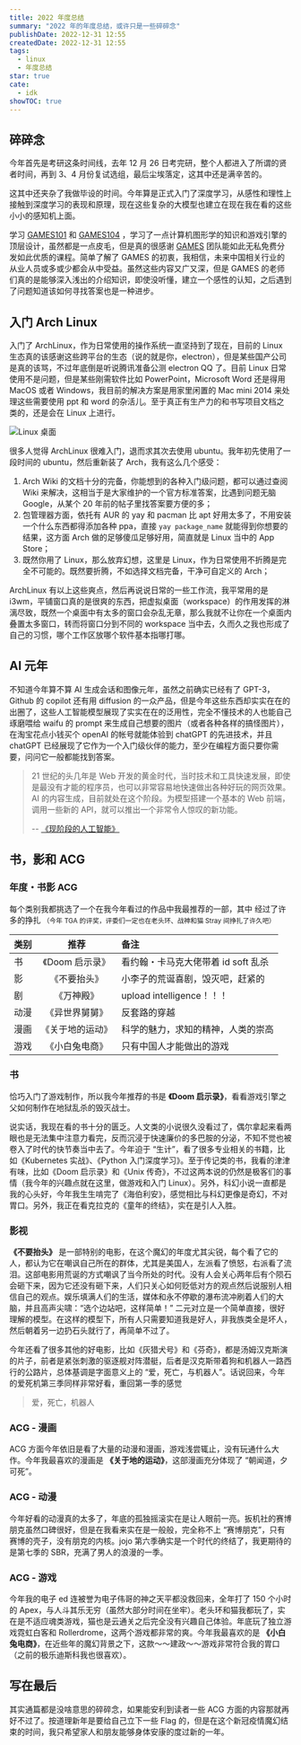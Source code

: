 ```yaml
---
title: 2022 年度总结
summary: "2022 年的年度总结，或许只是一些碎碎念"
publishDate: 2022-12-31 12:55
createdDate: 2022-12-31 12:55
tags:
  - linux
  - 年度总结
star: true
cate:
  - idk
showTOC: true
---
```


## 碎碎念

今年首先是考研这条时间线，去年 12 月 26 日考完研，整个人都进入了所谓的贤者时间，再到 3、4 月份复试选组，最后尘埃落定，这其中还是满辛苦的。

这其中还夹杂了我做毕设的时间。今年算是正式入门了深度学习，从感性和理性上接触到深度学习的表现和原理，现在这些复杂的大模型也建立在现在我在看的这些小小的感知机上面。

学习 [GAMES101](https://games-cn.org/intro-graphics/) 和 [GAMES104](https://games104.boomingtech.com/sc/) ，学习了一点计算机图形学的知识和游戏引擎的顶层设计，虽然都是一点皮毛，但是真的很感谢 [GAMES](https://games-cn.org/) 团队能如此无私免费分发如此优质的课程。简单了解了 GAMES 的初衷，我相信，未来中国相关行业的从业人员或多或少都会从中受益。虽然这些内容又广又深，但是 GAMES 的老师们真的是能够深入浅出的介绍知识，即使没听懂，建立一个感性的认知，之后遇到了问题知道该如何寻找答案也是一种进步。

## 入门 Arch Linux

入门了 ArchLinux，作为日常使用的操作系统一直坚持到了现在，目前的 Linux 生态真的该感谢这些跨平台的生态（说的就是你，electron），但是某些国产公司是真的该骂，不过年底倒是听说腾讯准备公测 electron QQ 了。目前 Linux 日常使用不是问题，但是某些刚需软件比如 PowerPoint，Microsoft Word 还是得用 MacOS 或者 Windows，我目前的解决方案是用家里闲置的 Mac mini 2014 来处理这些需要使用 ppt 和 word 的杂活儿。至于真正有生产力的和书写项目文档之类的，还是会在 Linux 上进行。

![Linux 桌面](/image/linux.png)

很多人觉得 ArchLinux 很难入门，退而求其次去使用 ubuntu。我年初先使用了一段时间的 ubuntu，然后重新装了 Arch，我有这么几个感受：

1.  Arch Wiki 的文档十分的完备，你能想到的各种入门级问题，都可以通过查阅 Wiki 来解决，这相当于是大家维护的一个官方标准答案，比遇到问题无脑 Google，从某个 20 年前的帖子里找答案要方便的多；
2.  包管理器方面，依托有 AUR 的 yay 和 pacman 比 apt 好用太多了，不用安装一个什么东西都得添加各种 ppa，直接 `yay package_name` 就能得到你想要的结果，这方面 Arch 做的足够傻瓜足够好用，简直就是 Linux 当中的 App Store；
3.  既然你用了 Linux，那么放弃幻想，这里是 Linux，作为日常使用不折腾是完全不可能的。既然要折腾，不如选择文档完备，干净可自定义的 Arch；

ArchLinux 有以上这些爽点，然后再说说日常的一些工作流，我平常用的是 i3wm，平铺窗口真的是很爽的东西，把虚拟桌面（workspace）的作用发挥的淋漓尽致，既然一个桌面中有太多的窗口会杂乱无章，那么我就不让你在一个桌面内叠置太多窗口，转而将窗口分到不同的 workspace 当中去，久而久之我也形成了自己的习惯，哪个工作区放哪个软件基本指哪打哪。

## AI 元年

不知道今年算不算 AI 生成会话和图像元年，虽然之前确实已经有了 GPT-3，Github 的 copilot 还有用 diffusion 的一众产品，但是今年这些东西却实实在在的出圈了，这些人工智能模型展现了实实在在的泛用性，完全不懂技术的人也能自己琢磨喂给 waifu 的 prompt 来生成自己想要的图片（或者各种各样的搞怪图片），在淘宝花点小钱买个 openAI 的帐号就能体验到 chatGPT 的先进技术，并且 chatGPT 已经展现了它作为一个入门级伙伴的能力，至少在编程方面只要你需要，问问它一般都能找到答案。

> 21 世纪的头几年是 Web 开发的黄金时代，当时技术和工具快速发展，即使是最没有才能的程序员，也可以非常容易地快速做出各种好玩的网页效果。AI 的内容生成，目前就处在这个阶段。为模型搭建一个基本的 Web 前端，调用一些新的 API，就可以推出一个非常令人惊叹的新功能。
>
> -- [《现阶段的人工智能》](https://www.jonstokes.com/p/good-news-ai-is-now-in-its-midwit)

## 书，影和 ACG

### 年度・书影 ACG

每个类别我都挑选了一个在我今年看过的作品中我最推荐的一部，其中 经过了许多的挣扎 <small>（今年 TGA 的评奖，评委们一定也在老头环、战神和猫 Stray 间挣扎了许久吧）</small>

| 类别 |       推荐       | 备注                                |
| ---- | :--------------: | :---------------------------------- |
| 书   | 《Doom 启示录》  | 看约翰・卡马克大佬带着 id soft 乱杀 |
| 影   |   《不要抬头》   | 小李子的荒诞喜剧，毁灭吧，赶紧的    |
| 剧   |    《万神殿》    | upload intelligence！！！           |
| 动漫 |  《异世界舅舅》  | 反套路的穿越                        |
| 漫画 | 《关于地的运动》 | 科学的魅力，求知的精神，人类的崇高  |
| 游戏 |  《小白兔电商》  | 只有中国人才能做出的游戏            |

### 书

恰巧入门了游戏制作，所以我今年推荐的书是 **《Doom 启示录》**，看看游戏引擎之父如何制作在地狱乱杀的毁灭战士。

说实话，我现在看的书十分的匮乏。人文类的小说很久没看过了，偶尔拿起来看两眼也是无法集中注意力看完，反而沉浸于快速廉价的多巴胺的分泌，不知不觉也被卷入了时代的快节奏当中去了。今年迫于 “生计”，看了很多专业相关的书籍，比如《Kubernetes 实战》、《Python 入门深度学习》。至于传记类的书，我看的津津有味，比如《Doom 启示录》和《Unix 传奇》，不过这两本说的仍然是极客们的事情（我今年的兴趣点就在这里，做游戏和入门 Linux）。另外，科幻小说一直都是我的心头好，今年我生生啃完了《海伯利安》，感觉相比与科幻更像是奇幻，不对胃口。另外，我正在看克拉克的《童年的终结》，实在是引人入胜。

### 影视

**《不要抬头》** 是一部特别的电影，在这个魔幻的年度尤其尖锐，每个看了它的人，都认为它在嘲讽自己所在的群体，尤其是美国人，左派看了愤怒，右派看了流泪。这部电影用荒诞的方式嘲讽了当今所处的时代。没有人会关心两年后有个陨石会砸下来，因为它还没有砸下来，人们只关心如何贬低对方的观点然后说服别人相信自己的观点。娱乐填满人们的生活，媒体和永不停歇的瀑布流冲刷着人们的大脑，并且高声尖啸：“选个边站吧，这样简单！” 二元对立是一个简单直接，很好理解的模型。在这样的模型下，所有人只需要知道我是好人，非我族类全是坏人，然后朝着另一边扔石头就行了，再简单不过了。

今年还看了很多其他的好电影，比如《灰猎犬号》和《芬奇》，都是汤姆汉克斯演的片子，前者是紧张刺激的驱逐舰对阵潜艇，后者是汉克斯带着狗和机器人一路西行的公路片，总体基调是字面意义上的 “爱，死亡，与机器人”。话说回来，今年的爱死机第三季同样非常好看，重回第一季的感觉

> 爱，死亡，机器人

### ACG - 漫画

ACG 方面今年依旧是看了大量的动漫和漫画，游戏浅尝辄止，没有玩通什么大作。今年我最喜欢的漫画是 **《关于地的运动》**，这部漫画充分体现了 “朝闻道，夕可死”。

### ACG - 动漫

今年好看的动漫真的太多了，年底的孤独摇滚实在是让人眼前一亮。扳机社的赛博朋克虽然口碑很好，但是在我看来实在是一般般，完全称不上 “赛博朋克”，只有赛博的壳子，没有朋克的内核。jojo 第六季确实是一个时代的终结了，我更期待的是第七季的 SBR，充满了男人的浪漫的一季。

### ACG - 游戏

今年我的电子 ed 连被誉为电子伟哥的神之天平都没救回来，全年打了 150 个小时的 Apex，与人斗其乐无穷（虽然大部分时间在坐牢）。老头环和猫我都玩了，实在是不适应魂类游戏，猫也是云通关之后完全没有兴趣自己体验。年底玩了独立游戏霓虹白客和 Rollerdrome，这两个游戏都非常的爽。今年我最喜欢的是 **《小白兔电商》**，在近些年的魔幻背景之下，这款～～建政～～游戏非常符合我的胃口（之前的极乐迪斯科我也很喜欢）。

## 写在最后

其实通篇都是没啥意思的碎碎念，如果能安利到读者一些 ACG 方面的内容那就再好不过了。按道理新年是要给自己立下一些 Flag 的，但是在这个新冠疫情魔幻结束的时间，我只希望家人和朋友能够身体安康的度过新的一年。
